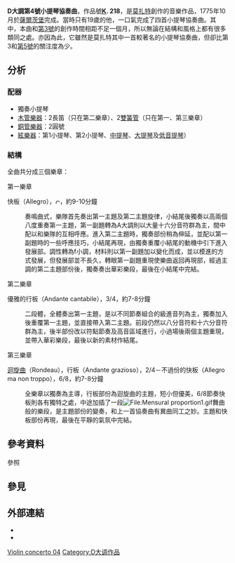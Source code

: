 {{noteTA
|T=zh-cn:第4号小提琴协奏曲 (莫扎特); zh-tw:第4號小提琴協奏曲 (莫札特); zh-hk:第4號小提琴協奏曲 (莫扎特);
|1=zh-cn:莫扎特; zh-tw:莫札特; zh-hk:莫扎特;
}}

'''D大調第4號小提琴協奏曲'''，作品號'''[[克歇尔目录|K]]. 218'''，是[[莫扎特|莫扎特]]創作的音樂作品，1775年10月於[[薩爾茨堡|薩爾茨堡]]完成。當時只有19歲的他，一口氣完成了四首小提琴協奏曲。其中，本曲和[[第3號小提琴協奏曲_(莫扎特)|第3號]]的創作時間相距不足一個月，所以無論在結構和風格上都有很多類同之處。亦因為此，它雖然是莫扎特其中一首較著名的小提琴協奏曲，但卻比第3和[[第5號小提琴協奏曲_(莫扎特)|第5號]]的關注度為少。

== 分析 ==
=== 配器 ===
* 獨奏小提琴
* [[木管樂器|木管樂器]]：2長笛（只在第二樂章）、2[[雙簧管|雙簧管]]（只在第一、第三樂章）
* [[銅管樂器|銅管樂器]]：2圓號
* [[絃樂器|絃樂器]]：第1小提琴、第2小提琴、[[中提琴|中提琴]]、[[大提琴|大提琴]]及[[低音提琴|低音提琴]]）

=== 結構 ===
全曲共分成三個樂章：

;第一樂章
快板（Allegro），[[File:Commontime.svg|10px]]，約9-10分鐘
: 奏鳴曲式，樂隊首先奏出第一主題及第二主題旋律，小結尾後獨奏以高兩個八度重奏第一主題，第一副題轉為A大調則以大量十六分音符群為主，間中配以和樂隊的互相呼應。進入第二主題時，獨奏部份稍為伸延，並配以第一副題時的一些呼應技巧，小結尾再現，由獨奏重覆小結尾的動機中引下進入發展部。調性轉為f{{music|sharp}}小調，材料則以第一副題加以變化而成，並以模進的方式發展，但發展部並不長久，轉眼第一副題重現使樂曲返回再現部，經過主調的第二主題部份後，獨奏奏出華彩樂段，最後在小結尾中完結。

;第二樂章
優雅的行板（Andante cantabile），3/4，約7-8分鐘
: 二段體，全體奏出第一主題，是以不同節奏組合的級進音列為主，獨奏加入後重覆第一主題，並直接帶入第二主題。前段仍然以八分音符和十六分音符群為主，後半部份改以符點節奏及高音區域進行，小過場後兩個主題重現，並帶入華彩樂段，最後以新的素材作結尾。

;第三樂章
[[迴旋曲|迴旋曲]]（Rondeau），行板（Andante grazioso），2/4－不過份的快板（Allegro ma non troppo），6/8，約7-8分鐘
: 全樂章以獨奏為主導，行板部份為迴旋曲的主題，短小但優美，6/8節奏快板則各有獨特之處，中途加插了一段[[File:Mensural_proportion1.gif|File:Mensural proportion1.gif]]舞曲般的樂段，是主題部份的變奏，和上一首協奏曲有異曲同工之妙。主題和快板部份再現，最後在平靜的氣氛中完結。

== 參考資料 ==
;參照
{{reflist}}

== 參見 ==
{{portal|古典音樂}}

== 外部連結 ==
* {{NMA|133|151|134|29}}
* {{IMSLP|work=Violin_Concerto_No.4_K.218_%28Mozart%2C_Wolfgang_Amadeus%29}}

{{莫扎特協奏曲}}

{{Authority control}}


[[Category:莫扎特小提琴协奏曲|Violin concerto 04]]
[[Category:D大调作品|Category:D大调作品]]